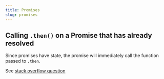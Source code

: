 ```yaml
---
title: Promises
slug: promises
---
```


## Calling `.then()` on a Promise that has already resolved

Since promises have state, the promise will immediately call the function passed to `.then`.

See [stack overflow question](https://stackoverflow.com/questions/32059531/what-happens-if-a-promise-completes-before-then-is-called#:~:text=A%20promise%20has%20state%2C%20which,fulfilled%20after%20they%20were%20attached.)
